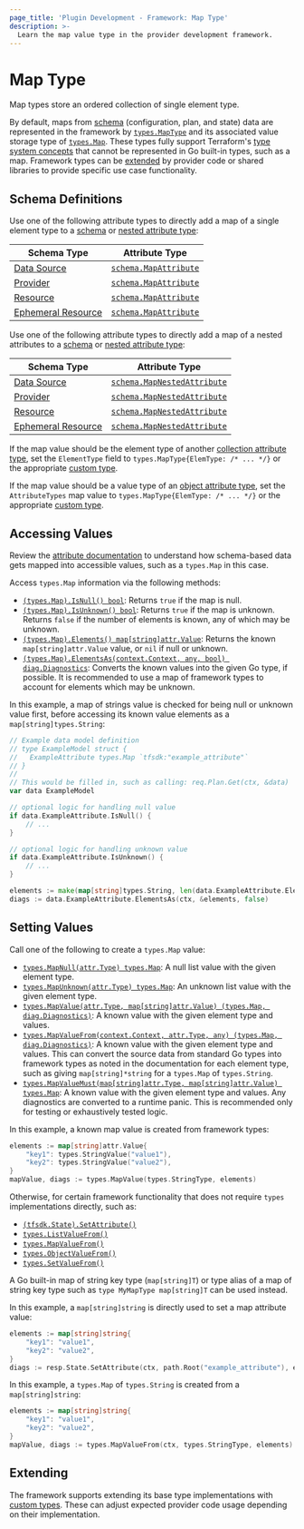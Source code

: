 ```yaml
---
page_title: 'Plugin Development - Framework: Map Type'
description: >-
  Learn the map value type in the provider development framework.
---
```


# Map Type

Map types store an ordered collection of single element type.

By default, maps from [schema](/terraform/plugin/framework/handling-data/schemas) (configuration, plan, and state) data are represented in the framework by [`types.MapType`](https://pkg.go.dev/github.com/hashicorp/terraform-plugin-framework/types#MapType) and its associated value storage type of [`types.Map`](https://pkg.go.dev/github.com/hashicorp/terraform-plugin-framework/types#Map). These types fully support Terraform's [type system concepts](/terraform/plugin/framework/handling-data/terraform-concepts) that cannot be represented in Go built-in types, such as a map. Framework types can be [extended](#extending) by provider code or shared libraries to provide specific use case functionality.

## Schema Definitions

Use one of the following attribute types to directly add a map of a single element type to a [schema](/terraform/plugin/framework/handling-data/schemas) or [nested attribute type](/terraform/plugin/framework/handling-data/attributes#nested-attribute-types):

| Schema Type | Attribute Type |
|-------------|----------------|
| [Data Source](/terraform/plugin/framework/data-sources) | [`schema.MapAttribute`](https://pkg.go.dev/github.com/hashicorp/terraform-plugin-framework/datasource/schema#MapAttribute) |
| [Provider](/terraform/plugin/framework/provider) | [`schema.MapAttribute`](https://pkg.go.dev/github.com/hashicorp/terraform-plugin-framework/provider/schema#MapAttribute) |
| [Resource](/terraform/plugin/framework/resources) | [`schema.MapAttribute`](https://pkg.go.dev/github.com/hashicorp/terraform-plugin-framework/resource/schema#MapAttribute) |
| [Ephemeral Resource](/terraform/plugin/framework/ephemeral-resources) | [`schema.MapAttribute`](https://pkg.go.dev/github.com/hashicorp/terraform-plugin-framework/ephemeral/schema#MapAttribute) |

Use one of the following attribute types to directly add a map of a nested attributes to a [schema](/terraform/plugin/framework/handling-data/schemas) or [nested attribute type](/terraform/plugin/framework/handling-data/attributes#nested-attribute-types):

| Schema Type | Attribute Type |
|-------------|----------------|
| [Data Source](/terraform/plugin/framework/data-sources) | [`schema.MapNestedAttribute`](https://pkg.go.dev/github.com/hashicorp/terraform-plugin-framework/datasource/schema#MapNestedAttribute) |
| [Provider](/terraform/plugin/framework/provider) | [`schema.MapNestedAttribute`](https://pkg.go.dev/github.com/hashicorp/terraform-plugin-framework/provider/schema#MapNestedAttribute) |
| [Resource](/terraform/plugin/framework/resources) | [`schema.MapNestedAttribute`](https://pkg.go.dev/github.com/hashicorp/terraform-plugin-framework/resource/schema#MapNestedAttribute) |
| [Ephemeral Resource](/terraform/plugin/framework/ephemeral-resources) | [`schema.MapNestedAttribute`](https://pkg.go.dev/github.com/hashicorp/terraform-plugin-framework/ephemeral/schema#MapNestedAttribute) |

If the map value should be the element type of another [collection attribute type](/terraform/plugin/framework/handling-data/attributes#collection-attribute-types), set the `ElementType` field to `types.MapType{ElemType: /* ... */}` or the appropriate [custom type](#extending).

If the map value should be a value type of an [object attribute type](/terraform/plugin/framework/handling-data/attributes#object-attribute-type), set the `AttributeTypes` map value to `types.MapType{ElemType: /* ... */}` or the appropriate [custom type](#extending).

## Accessing Values

<Tip>

Review the [attribute documentation](/terraform/plugin/framework/handling-data/attributes/map#accessing-values) to understand how schema-based data gets mapped into accessible values, such as a `types.Map` in this case.

</Tip>

Access `types.Map` information via the following methods:

* [`(types.Map).IsNull() bool`](https://pkg.go.dev/github.com/hashicorp/terraform-plugin-framework/types/basetypes#MapValue.IsNull): Returns `true` if the map is null.
* [`(types.Map).IsUnknown() bool`](https://pkg.go.dev/github.com/hashicorp/terraform-plugin-framework/types/basetypes#MapValue.IsUnknown): Returns `true` if the map is unknown. Returns `false` if the number of elements is known, any of which may be unknown.
* [`(types.Map).Elements() map[string]attr.Value`](https://pkg.go.dev/github.com/hashicorp/terraform-plugin-framework/types/basetypes#MapValue.Elements): Returns the known `map[string]attr.Value` value, or `nil` if null or unknown.
* [`(types.Map).ElementsAs(context.Context, any, bool) diag.Diagnostics`](https://pkg.go.dev/github.com/hashicorp/terraform-plugin-framework/types/basetypes#MapValue.ElementsAs): Converts the known values into the given Go type, if possible. It is recommended to use a map of framework types to account for elements which may be unknown.

In this example, a map of strings value is checked for being null or unknown value first, before accessing its known value elements as a `map[string]types.String`:

```go
// Example data model definition
// type ExampleModel struct {
//   ExampleAttribute types.Map `tfsdk:"example_attribute"`
// }
//
// This would be filled in, such as calling: req.Plan.Get(ctx, &data)
var data ExampleModel

// optional logic for handling null value
if data.ExampleAttribute.IsNull() {
    // ...
}

// optional logic for handling unknown value
if data.ExampleAttribute.IsUnknown() {
    // ...
}

elements := make(map[string]types.String, len(data.ExampleAttribute.Elements()))
diags := data.ExampleAttribute.ElementsAs(ctx, &elements, false)
```

## Setting Values

Call one of the following to create a `types.Map` value:

* [`types.MapNull(attr.Type) types.Map`](https://pkg.go.dev/github.com/hashicorp/terraform-plugin-framework/types#MapNull): A null list value with the given element type.
* [`types.MapUnknown(attr.Type) types.Map`](https://pkg.go.dev/github.com/hashicorp/terraform-plugin-framework/types#MapUnknown): An unknown list value with the given element type.
* [`types.MapValue(attr.Type, map[string]attr.Value) (types.Map, diag.Diagnostics)`](https://pkg.go.dev/github.com/hashicorp/terraform-plugin-framework/types#MapValue): A known value with the given element type and values.
* [`types.MapValueFrom(context.Context, attr.Type, any) (types.Map, diag.Diagnostics)`](https://pkg.go.dev/github.com/hashicorp/terraform-plugin-framework/types#MapValueFrom): A known value with the given element type and values. This can convert the source data from standard Go types into framework types as noted in the documentation for each element type, such as giving `map[string]*string` for a `types.Map` of `types.String`.
* [`types.MapValueMust(map[string]attr.Type, map[string]attr.Value) types.Map`](https://pkg.go.dev/github.com/hashicorp/terraform-plugin-framework/types#MapValueMust): A known value with the given element type and values. Any diagnostics are converted to a runtime panic. This is recommended only for testing or exhaustively tested logic.

In this example, a known map value is created from framework types:

```go
elements := map[string]attr.Value{
    "key1": types.StringValue("value1"),
    "key2": types.StringValue("value2"),
}
mapValue, diags := types.MapValue(types.StringType, elements)
```

Otherwise, for certain framework functionality that does not require `types` implementations directly, such as:

* [`(tfsdk.State).SetAttribute()`](https://pkg.go.dev/github.com/hashicorp/terraform-plugin-framework/tfsdk#State.SetAttribute)
* [`types.ListValueFrom()`](https://pkg.go.dev/github.com/hashicorp/terraform-plugin-framework/types#ListValueFrom)
* [`types.MapValueFrom()`](https://pkg.go.dev/github.com/hashicorp/terraform-plugin-framework/types#MapValueFrom)
* [`types.ObjectValueFrom()`](https://pkg.go.dev/github.com/hashicorp/terraform-plugin-framework/types#ObjectValueFrom)
* [`types.SetValueFrom()`](https://pkg.go.dev/github.com/hashicorp/terraform-plugin-framework/types#SetValueFrom)

A Go built-in map of string key type (`map[string]T`) or type alias of a map of string key type such as `type MyMapType map[string]T` can be used instead.

In this example, a `map[string]string` is directly used to set a map attribute value:

```go
elements := map[string]string{
    "key1": "value1",
    "key2": "value2",
}
diags := resp.State.SetAttribute(ctx, path.Root("example_attribute"), elements)
```

In this example, a `types.Map` of `types.String` is created from a `map[string]string`:

```go
elements := map[string]string{
    "key1": "value1",
    "key2": "value2",
}
mapValue, diags := types.MapValueFrom(ctx, types.StringType, elements)
```

## Extending

The framework supports extending its base type implementations with [custom types](/terraform/plugin/framework/handling-data/types/custom). These can adjust expected provider code usage depending on their implementation.
